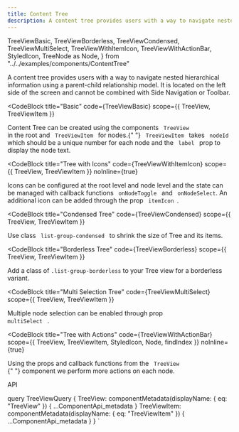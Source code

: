 ```yaml
---
title: Content Tree
description: A content tree provides users with a way to navigate nested hierarchical information using a parent-child relationship model.
---
```


  TreeViewBasic,
  TreeViewBorderless,
  TreeViewCondensed,
  TreeViewMultiSelect,
  TreeViewWithItemIcon,
  TreeViewWithActionBar,
  StyledIcon,
  TreeNode as Node,
} from "../../examples/components/ContentTree"

<Overview>
  A content tree provides users with a way to navigate nested hierarchical
  information using a parent-child relationship model. It is located on the left
  side of the screen and cannot be combined with Side Navigation or Toolbar.
</Overview>

<CodeBlock
  title="Basic"
  code={TreeViewBasic}
  scope={{ TreeView, TreeViewItem }}
>
  Content Tree can be created using the components <code> TreeView </code> in
  the root and <code> TreeViewItem </code> for nodes.{" "}
  <code> TreeViewItem </code> takes <code> nodeId </code> which should be a
  unique number for each node and the <code> label </code> prop to display the
  node text.
</CodeBlock>

<CodeBlock
  title="Tree with Icons"
  code={TreeViewWithItemIcon}
  scope={{ TreeView, TreeViewItem }}
  noInline={true}
>
  Icons can be configured at the root level and node level and the state can be
  managed with callback functions <code> onNodeToggle </code> and
  <code> onNodeSelect</code>. An additional icon can be added through the prop <code>
    itemIcon
  </code>.
</CodeBlock>

<CodeBlock
  title="Condensed Tree"
  code={TreeViewCondensed}
  scope={{ TreeView, TreeViewItem }}
>
  Use class <code> list-group-condensed </code> to shrink the size of Tree and
  its items.
</CodeBlock>

<CodeBlock
  title="Borderless Tree"
  code={TreeViewBorderless}
  scope={{ TreeView, TreeViewItem }}
>
  Add a class of <code>.list-group-borderless</code> to your Tree view for a
  borderless variant.
</CodeBlock>

<CodeBlock
  title="Multi Selection Tree"
  code={TreeViewMultiSelect}
  scope={{ TreeView, TreeViewItem }}
>
  Multiple node selection can be enabled through prop <code> multiSelect </code>
  .
</CodeBlock>

<CodeBlock
  title="Tree with Actions"
  code={TreeViewWithActionBar}
  scope={{ TreeView, TreeViewItem, StyledIcon, Node, findIndex }}
  noInline={true}
>
  Using the props and callback functions from the <code> TreeView </code>{" "}
  component we perform more actions on each node.
</CodeBlock>

<LinkedHeading h="2" className="h1" id="chip-api">
  API
</LinkedHeading>
<ComponentApi metadata={props.data.TreeView} />
<ComponentApi metadata={props.data.TreeViewItem} />

  query TreeViewQuery {
    TreeView: componentMetadata(displayName: { eq: "TreeView" }) {
      ...ComponentApi_metadata
    }
    TreeViewItem: componentMetadata(displayName: { eq: "TreeViewItem" }) {
      ...ComponentApi_metadata
    }
  }
`
